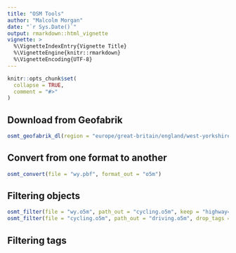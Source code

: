 ```yaml
---
title: "OSM Tools"
author: "Malcolm Morgan"
date: "`r Sys.Date()`"
output: rmarkdown::html_vignette
vignette: >
  %\VignetteIndexEntry{Vignette Title}
  %\VignetteEngine{knitr::rmarkdown}
  %\VignetteEncoding{UTF-8}
---
```


```r
knitr::opts_chunk$set(
  collapse = TRUE,
  comment = "#>"
)
```

## Download from Geofabrik

```r
osmt_geofabrik_dl(region = "europe/great-britain/england/west-yorkshire", destfile = "wy.pbf")
```

## Convert from one format to another

```r
osmt_convert(file = "wy.pbf", format_out = "o5m")
```

## Filtering objects

```r
osmt_filter(file = "wy.o5m", path_out = "cycling.o5m", keep = "highway=")
osmt_filter(file = "cycling.o5m", path_out = "driving.o5m", drop_tags = "cycleway")
```

## Filtering tags

